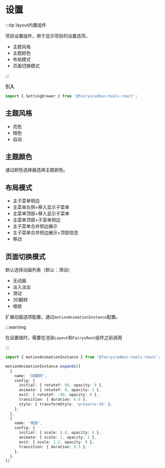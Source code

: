 # 设置

:::tip layout内置组件

项目设置组件，用于显示项目的设置选项。

- 主题风格
- 主题颜色
- 布局模式
- 页面切换模式

:::

**引入**

```ts
import { SettingDrawer } from '@fairys/admin-tools-react';
```

## 主题风格

- 亮色
- 暗色
- 自动

## 主题颜色

通过颜色选择器选择主题颜色。

## 布局模式

- 主子菜单侧边
- 主菜单左侧+移入显示子菜单
- 主菜单顶部+移入显示子菜单
- 主菜单顶部+子菜单侧边
- 主子菜单合并侧边展示
- 主子菜单合并侧边展示+顶部信息
- 移动

## 页面切换模式

默认选择动画列表（默认：滑动）

- 无动画
- 淡入淡出
- 滑动
- 3D翻转
- 缩放

扩展动画选项配置，通过`motionAnimationInstance`配置。

:::warning

在设置值时，需要在渲染`Layout`和`FairysRoot`组件之前调用

:::

```ts
import { motionAnimationInstance } from '@fairys/admin-tools-react';

motionAnimationInstance.expands([
  {
    name: '3D翻转',
    config: {
      initial: { rotateY: 90, opacity: 0 },
      animate: { rotateY: 0, opacity: 1 },
      exit: { rotateY: -90, opacity: 0 },
      transition: { duration: 0.6 },
      style: { transformStyle: 'preserve-3d' },
    },
  },
  {
    name: '缩放',
    config: {
      initial: { scale: 0.8, opacity: 0 },
      animate: { scale: 1, opacity: 1 },
      exit: { scale: 1.2, opacity: 0 },
      transition: { duration: 0.5 },
    },
  },
])

```